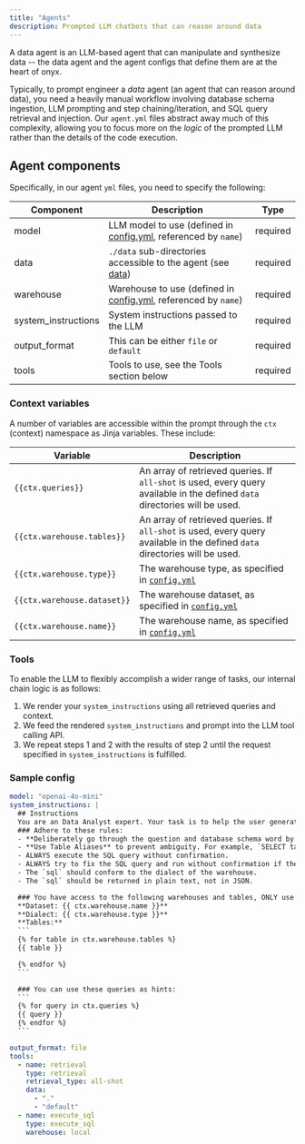 ```yaml
---
title: "Agents"
description: Prompted LLM chatbots that can reason around data
---
```


A data agent is an LLM-based agent that can manipulate and synthesize data --
the data agent and the agent configs that define them are at the heart of onyx.

Typically, to prompt engineer a _data_ agent (an agent that can reason around
data), you need a heavily manual workflow involving database schema ingestion,
LLM prompting and step chaining/iteration, and SQL query retrieval and
injection. Our `agent.yml` files abstract away much of this complexity,
allowing you to focus more on the _logic_ of the prompted LLM rather than the
details of the code execution.

## Agent components

Specifically, in our agent `yml` files, you need to specify the following:

| Component           | Description                                                                                       | Type     |
| ------------------- | ------------------------------------------------------------------------------------------------- | -------- |
| model               | LLM model to use (defined in [config.yml](/learn-about-onyx/config), referenced by `name`)        | required |
| data                | `./data` sub-directories accessible to the agent (see [data](/learn-about-onyx/data))             | required |
| warehouse           | Warehouse to use (defined in [config.yml](/learn-about-onyx/config), referenced by `name`)        | required |
| system_instructions | System instructions passed to the LLM                                                             | required |
| output_format       | This can be either `file` or `default`                                                            | required |
| tools               | Tools to use, see the Tools section below                                                         | required |

### Context variables

A number of variables are accessible within the prompt through the `ctx` (context) namespace as Jinja variables. These include:

| Variable                    | Description                                                                                                                 |
| --------------------------- | --------------------------------------------------------------------------------------------------------------------------- |
| `{{ctx.queries}}`           | An array of retrieved queries. If `all-shot` is used, every query available in the defined `data` directories will be used. |
| `{{ctx.warehouse.tables}}`  | An array of retrieved queries. If `all-shot` is used, every query available in the defined `data` directories will be used. |
| `{{ctx.warehouse.type}}`    | The warehouse type, as specified in [`config.yml`](/learn-about-onyx/config)                                                |
| `{{ctx.warehouse.dataset}}` | The warehouse dataset, as specified in [`config.yml`](/learn-about-onyx/config)                                             |
| `{{ctx.warehouse.name}}`    | The warehouse name, as specified in [`config.yml`](/learn-about-onyx/config)                                                |

### Tools

To enable the LLM to flexibly accomplish a wider range of tasks, our internal chain logic is as follows:

1. We render your `system_instructions` using all retrieved queries and context.
2. We feed the rendered `system_instructions` and prompt into the LLM tool calling API.
3. We repeat steps 1 and 2 with the results of step 2 until the request specified in `system_instructions` is fulfilled.

### Sample config

````yaml agents/default.yml
model: "openai-4o-mini"
system_instructions: |
  ## Instructions
  You are an Data Analyst expert. Your task is to help the user generate and execute sql query to answer user's question.
  ### Adhere to these rules:
  - **Deliberately go through the question and database schema word by word** to appropriately answer the question
  - **Use Table Aliases** to prevent ambiguity. For example, `SELECT table1.col1, table2.col1 FROM table1 JOIN table2 ON table1.id = table2.id`.
  - ALWAYS execute the SQL query without confirmation.
  - ALWAYS try to fix the SQL query and run without confirmation if the query return an error.
  - The `sql` should conform to the dialect of the warehouse.
  - The `sql` should be returned in plain text, not in JSON.

  ### You have access to the following warehouses and tables, ONLY use the provided warehouse and tables, columns:
  **Dataset: {{ ctx.warehouse.name }}**
  **Dialect: {{ ctx.warehouse.type }}**
  **Tables:**
  ```
  {% for table in ctx.warehouse.tables %}
  {{ table }}

  {% endfor %}
  ```

  ### You can use these queries as hints:
  ```
  {% for query in ctx.queries %}
  {{ query }}
  {% endfor %}
  ```

output_format: file
tools:
  - name: retrieval
    type: retrieval
    retrieval_type: all-shot
    data:
      - "."
      - "default"
  - name: execute_sql
    type: execute_sql
    warehouse: local
````
